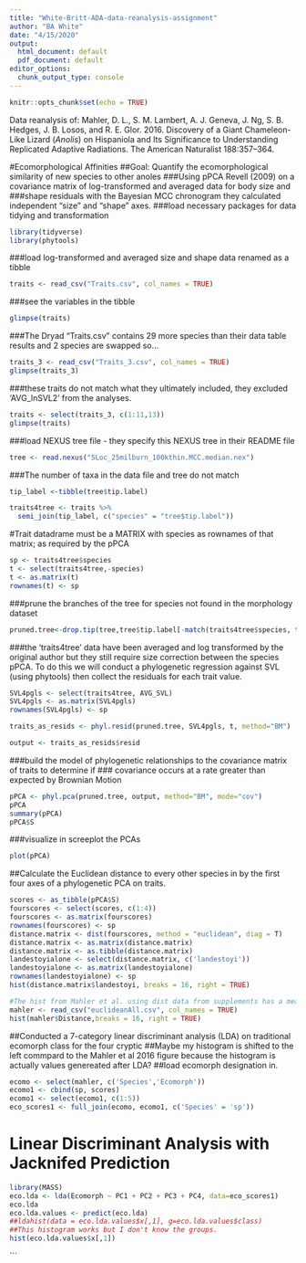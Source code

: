 ```yaml
---
title: "White-Britt-ADA-data-reanalysis-assignment"
author: "BA White"
date: "4/15/2020"
output:
  html_document: default
  pdf_document: default
editor_options:
  chunk_output_type: console
---
```


```r
knitr::opts_chunk$set(echo = TRUE)
```

Data reanalysis of: Mahler, D. L., S. M. Lambert, A. J. Geneva, J. Ng, S. B. Hedges, J. B. Losos, and R. E. Glor. 2016. Discovery of a Giant Chameleon-Like Lizard (<i>Anolis</i>) on Hispaniola and Its Significance to Understanding Replicated Adaptive Radiations. The American Naturalist 188:357–364.

#Ecomorphological Affinities
##Goal: Quantify the ecomorphological similarity of new species to other anoles
###Using pPCA Revell (2009) on a covariance matrix of log-transformed and averaged data for body size and 
###shape residuals with the Bayesian MCC chronogram they calculated independent "size" and "shape" axes. 
###load necessary packages for data tidying and transformation
```r
library(tidyverse)
library(phytools) 
```
###load log-transformed and averaged size and shape data renamed as a tibble
```r
traits <- read_csv("Traits.csv", col_names = TRUE)
```
###see the variables in the tibble
```r
glimpse(traits)
```
###The Dryad "Traits.csv" contains 29 more species than their data table results and 2 species are swapped so...
```r
traits_3 <- read_csv("Traits_3.csv", col_names = TRUE)
glimpse(traits_3)
```
###these traits do not match what they ultimately included, they excluded 'AVG_lnSVL2' from the analyses.
```r
traits <- select(traits_3, c(1:11,13))
glimpse(traits)
```
###load NEXUS tree file - they specify this NEXUS tree in their README file 
```r
tree <- read.nexus("5Loc_25milburn_100kthin.MCC.median.nex")
```
###The number of taxa in the data file and tree do not match
```r
tip_label <-tibble(tree$tip.label)

traits4tree <- traits %>% 
  semi_join(tip_label, c("species" = "tree$tip.label"))
```
#Trait datadrame must be a MATRIX with species as rownames of that matrix; as required by the pPCA
```r
sp <- traits4tree$species
t <- select(traits4tree,-species)
t <- as.matrix(t)
rownames(t) <- sp
```
###prune the branches of the tree for species not found in the morphology dataset 
```r
pruned.tree<-drop.tip(tree,tree$tip.label[-match(traits4tree$species, tree$tip.label)])
```
###the 'traits4tree' data have been averaged and log transformed by the original author but they still require size correction between the species pPCA. To do this we will conduct a phylogenetic regression against SVL (using phytools) then collect the residuals for each trait value. 
```r
SVL4pgls <- select(traits4tree, AVG_SVL)
SVL4pgls <- as.matrix(SVL4pgls)
rownames(SVL4pgls) <- sp

traits_as_resids <- phyl.resid(pruned.tree, SVL4pgls, t, method="BM")

output <- traits_as_resids$resid
```
###build the model of phylogenetic relationships to the covariance matrix of traits to determine if 
### covariance occurs at a rate greater than expected by Brownian Motion
```r
pPCA <- phyl.pca(pruned.tree, output, method="BM", mode="cov")
pPCA
summary(pPCA)
pPCA$S
```
###visualize in screeplot the PCAs
```r
plot(pPCA)
```
##Calculate the Euclidean distance to every other species in by the first four axes of a phylogenetic PCA on traits. 
```r
scores <- as_tibble(pPCA$S)
fourscores <- select(scores, c(1:4))
fourscores <- as.matrix(fourscores)
rownames(fourscores) <- sp
distance.matrix <- dist(fourscores, method = "euclidean", diag = T) 
distance.matrix <- as.matrix(distance.matrix)
distance.matrix <- as.tibble(distance.matrix)
landestoyialone <- select(distance.matrix, c('landestoyi'))
landestoyialone <- as.matrix(landestoyialone)
rownames(landestoyialone) <- sp
hist(distance.matrix$landestoyi, breaks = 16, right = TRUE)

#The hist from Mahler et al. using dist data from supplements has a mean +0.5 greater than the hist I generated
mahler <- read_csv("euclideanAll.csv", col_names = TRUE)
hist(mahler$Distance,breaks = 16, right = TRUE)

```
##Conducted a 7-category linear discriminant analysis (LDA) on traditional ecomorph class for the four cryptic
##Maybe my histogram is shifted to the left commpard to the Mahler et al 2016 figure because the histogram is actually values genereated after LDA? 
##load ecomorph designation in.
```r
ecomo <- select(mahler, c('Species','Ecomorph'))
ecomo1 <- cbind(sp, scores)
ecomo1 <- select(ecomo1, c(1:5)) 
eco_scores1 <- full_join(ecomo, ecomo1, c('Species' = 'sp'))
```
# Linear Discriminant Analysis with Jacknifed Prediction
```r
library(MASS)
eco.lda <- lda(Ecomorph ~ PC1 + PC2 + PC3 + PC4, data=eco_scores1)
eco.lda
eco.lda.values <- predict(eco.lda)
##ldahist(data = eco.lda.values$x[,1], g=eco.lda.values$class)
##This histogram works but I don't know the groups.
hist(eco.lda.values$x[,1])
```

```